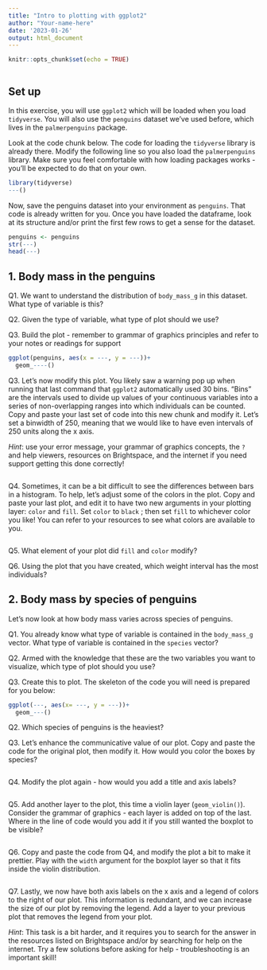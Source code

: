 ```yaml
---
title: "Intro to plotting with ggplot2"
author: "Your-name-here"
date: '2023-01-26'
output: html_document
---
```


```r
knitr::opts_chunk$set(echo = TRUE)



```

## Set up 

In this exercise, you will use `ggplot2` which will be loaded when you load `tidyverse`. You will also use the `penguins` dataset we've used before, which lives in the `palmerpenguins` package. 

Look at the code chunk below. The code for loading the `tidyverse` library is already there. Modify the following line so you also load the `palmerpenguins` library. Make sure you feel comfortable with how loading packages works - you'll be expected to do that on your own.

```r
library(tidyverse)
---()

```

Now, save the penguins dataset into your environment as `penguins`. That code is already written for you. Once you have loaded the dataframe, look at its structure and/or print the first few rows to get a sense for the dataset.

```r
penguins <- penguins 
str(---)
head(---)
```

## 1. Body mass in the penguins

Q1. We want to understand the distribution of `body_mass_g` in this dataset. What type of variable is this?



Q2. Given the type of variable, what type of plot should we use?



Q3. Build the plot - remember to grammar of graphics principles and refer to your notes or readings for support

```r
ggplot(penguins, aes(x = ---, y = ---))+
  geom_----()

```

Q3. Let's now modify this plot. You likely saw a warning pop up when running that last command that `ggplot2` automatically used 30 bins. "Bins" are the intervals used to divide up values of your continuous variables into a series of non-overlapping ranges into which individuals can be counted. Copy and paste your last set of code into this new chunk and modify it. Let's set a binwidth of 250, meaning that we would like to have even intervals of 250 units along the x axis.

*Hint*: use your error message, your grammar of graphics concepts, the `?` and help viewers, resources on Brightspace, and the internet if you need support getting this done correctly!

```r


```


Q4. Sometimes, it can be a bit difficult to see the differences between bars in a histogram. To help, let's adjust some of the colors in the plot. Copy and paste your last plot, and edit it to have two new arguments in your plotting layer: `color` and `fill`. Set `color` to `black` ; then set `fill` to whichever color you like! You can refer to your resources to see what colors are available to you.

```r


```


Q5. What element of your plot did `fill` and `color` modify? 



Q6. Using the plot that you have created, which weight interval has the most individuals? 




## 2. Body mass by species of penguins 

Let's now look at how body mass varies across species of penguins. 

Q1. You already know what type of variable is contained in the `body_mass_g` vector. What type of variable is contained in the `species` vector? 



Q2. Armed with the knowledge that these are the two variables you want to visualize, which type of plot should you use? 



Q3. Create this to plot. The skeleton of the code you will need is prepared for you below: 

```r
ggplot(---, aes(x= ---, y = ---))+
  geom_---()

```


Q2. Which species of penguins is the heaviest?



Q3. Let's enhance the communicative value of our plot. Copy and paste the code for the original plot, then modify it. How would you color the boxes by species? 

```r


```



Q4. Modify the plot again - how would you add a title and axis labels? 

```r


```


Q5. Add another layer to the plot, this time a violin layer (`geom_violin()`). Consider the grammar of graphics - each layer is added on top of the last. Where in the line of code would you add it if you still wanted the boxplot to be visible?  

```r


```


Q6. Copy and paste the code from Q4, and modify the plot a bit to make it prettier. Play with the `width` argument for the boxplot layer so that it fits inside the violin distribution. 

```r


```


Q7. Lastly, we now have both axis labels on the x axis and a legend of colors to the right of our plot. This information is redundant, and we can increase the size of our plot by removing the legend. Add a layer to your previous plot that removes the legend from your plot.

*Hint*: This task is a bit harder, and it requires you to search for the answer in the resources listed on Brightspace and/or by searching for help on the internet. Try a few solutions before asking for help - troubleshooting is an important skill!

```r


```

